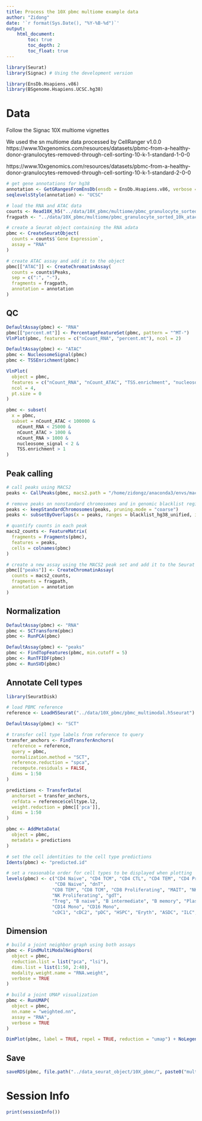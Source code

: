 ```yaml
---
title: Process the 10X pbmc multiome example data
author: "Zidong"
date: '`r format(Sys.Date(), "%Y-%B-%d")`'
output:
    html_document:
        toc: true
        toc_depth: 2
        toc_float: true
---
```



```r
library(Seurat)
library(Signac) # Using the development version

library(EnsDb.Hsapiens.v86)
library(BSgenome.Hsapiens.UCSC.hg38)
```

# Data

Follow the Signac 10X multiome vignettes

We used the sn multiome data processed by CellRanger v1.0.0
https://www.10xgenomics.com/resources/datasets/pbmc-from-a-healthy-donor-granulocytes-removed-through-cell-sorting-10-k-1-standard-1-0-0

https://www.10xgenomics.com/resources/datasets/pbmc-from-a-healthy-donor-granulocytes-removed-through-cell-sorting-10-k-1-standard-2-0-0

```r
# get gene annotations for hg38
annotation <- GetGRangesFromEnsDb(ensdb = EnsDb.Hsapiens.v86, verbose = F)
seqlevelsStyle(annotation) <- "UCSC"
```


```r
# load the RNA and ATAC data
counts <- Read10X_h5("../data/10X_pbmc/multiome/pbmc_granulocyte_sorted_10k_filtered_feature_bc_matrix.h5")
fragpath <- "../data/10X_pbmc/multiome/pbmc_granulocyte_sorted_10k_atac_fragments.tsv.gz"

# create a Seurat object containing the RNA adata
pbmc <- CreateSeuratObject(
  counts = counts$`Gene Expression`,
  assay = "RNA"
)

# create ATAC assay and add it to the object
pbmc[["ATAC"]] <- CreateChromatinAssay(
  counts = counts$Peaks,
  sep = c(":", "-"),
  fragments = fragpath,
  annotation = annotation
)
```

## QC

```r
DefaultAssay(pbmc) <- "RNA"
pbmc[["percent.mt"]] <- PercentageFeatureSet(pbmc, pattern = "^MT-")
VlnPlot(pbmc, features = c("nCount_RNA", "percent.mt"), ncol = 2)
```

```r
DefaultAssay(pbmc) <- "ATAC"
pbmc <- NucleosomeSignal(pbmc)
pbmc <- TSSEnrichment(pbmc)
```

```r
VlnPlot(
  object = pbmc,
  features = c("nCount_RNA", "nCount_ATAC", "TSS.enrichment", "nucleosome_signal"),
  ncol = 4,
  pt.size = 0
)
```

```r
pbmc <- subset(
  x = pbmc,
  subset = nCount_ATAC < 100000 &
    nCount_RNA < 25000 &
    nCount_ATAC > 1000 &
    nCount_RNA > 1000 &
    nucleosome_signal < 2 &
    TSS.enrichment > 1
)
```

## Peak calling

```r
# call peaks using MACS2
peaks <- CallPeaks(pbmc, macs2.path = "/home/zidongz/anaconda3/envs/macs/bin/macs2")

# remove peaks on nonstandard chromosomes and in genomic blacklist regions
peaks <- keepStandardChromosomes(peaks, pruning.mode = "coarse")
peaks <- subsetByOverlaps(x = peaks, ranges = blacklist_hg38_unified, invert = TRUE)

# quantify counts in each peak
macs2_counts <- FeatureMatrix(
  fragments = Fragments(pbmc),
  features = peaks,
  cells = colnames(pbmc)
)

# create a new assay using the MACS2 peak set and add it to the Seurat object
pbmc[["peaks"]] <- CreateChromatinAssay(
  counts = macs2_counts,
  fragments = fragpath,
  annotation = annotation
)
```

## Normalization

```r
DefaultAssay(pbmc) <- "RNA"
pbmc <- SCTransform(pbmc)
pbmc <- RunPCA(pbmc)

DefaultAssay(pbmc) <- "peaks"
pbmc <- FindTopFeatures(pbmc, min.cutoff = 5)
pbmc <- RunTFIDF(pbmc)
pbmc <- RunSVD(pbmc)
```

## Annotate Cell types

```r
library(SeuratDisk)

# load PBMC reference
reference <- LoadH5Seurat("../data/10X_pbmc/pbmc_multimodal.h5seurat")

DefaultAssay(pbmc) <- "SCT"

# transfer cell type labels from reference to query
transfer_anchors <- FindTransferAnchors(
  reference = reference,
  query = pbmc,
  normalization.method = "SCT",
  reference.reduction = "spca",
  recompute.residuals = FALSE,
  dims = 1:50
)

predictions <- TransferData(
  anchorset = transfer_anchors, 
  refdata = reference$celltype.l2,
  weight.reduction = pbmc[['pca']],
  dims = 1:50
)

pbmc <- AddMetaData(
  object = pbmc,
  metadata = predictions
)

# set the cell identities to the cell type predictions
Idents(pbmc) <- "predicted.id"

# set a reasonable order for cell types to be displayed when plotting
levels(pbmc) <- c("CD4 Naive", "CD4 TCM", "CD4 CTL", "CD4 TEM", "CD4 Proliferating",
                  "CD8 Naive", "dnT",
                 "CD8 TEM", "CD8 TCM", "CD8 Proliferating", "MAIT", "NK", "NK_CD56bright",
                 "NK Proliferating", "gdT",
                 "Treg", "B naive", "B intermediate", "B memory", "Plasmablast",
                 "CD14 Mono", "CD16 Mono",
                 "cDC1", "cDC2", "pDC", "HSPC", "Eryth", "ASDC", "ILC", "Platelet")
```

## Dimension

```r
# build a joint neighbor graph using both assays
pbmc <- FindMultiModalNeighbors(
  object = pbmc,
  reduction.list = list("pca", "lsi"), 
  dims.list = list(1:50, 2:40),
  modality.weight.name = "RNA.weight",
  verbose = TRUE
)

# build a joint UMAP visualization
pbmc <- RunUMAP(
  object = pbmc,
  nn.name = "weighted.nn",
  assay = "RNA",
  verbose = TRUE
)

DimPlot(pbmc, label = TRUE, repel = TRUE, reduction = "umap") + NoLegend()
```

## Save

```r
saveRDS(pbmc, file.path("../data_seurat_object/10X_pbmc/", paste0("multiome.rds")))
```

# Session Info

```r
print(sessionInfo())
```